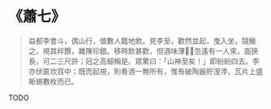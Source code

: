 # 《蕭七》

> 益都李會斗，偶山行，值數人籍地飲。見李至，歡然並起，曳入坐，競觴之。視其柈饌，雜陳珍錯。移時飲甚歡，但酒味薄，忽遙有一人來，面狹長，可二三尺許；冠之高細稱是。眾驚曰：「山神至矣！」即紛紛四去。李亦伏匿坎窞中；既而起視，則肴酒一無所有，惟有破陶器貯溲浡，瓦片上盛晰蜴數枚而已。

TODO
